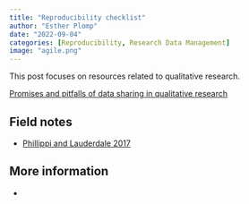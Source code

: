```yaml
---
title: "Reproducibility checklist"
author: "Esther Plomp"
date: "2022-09-04"
categories: [Reproducibility, Research Data Management]
image: "agile.png"
---
```


This post focuses on resources related to qualitative research.

[Promises and pitfalls of data sharing in qualitative research](http://dx.doi.org/10.1016/j.socscimed.2016.08.004)

## Field notes

-   [Phillippi and Lauderdale 2017](https://doi.org/10.1177/1049732317697102)

## More information

-   
